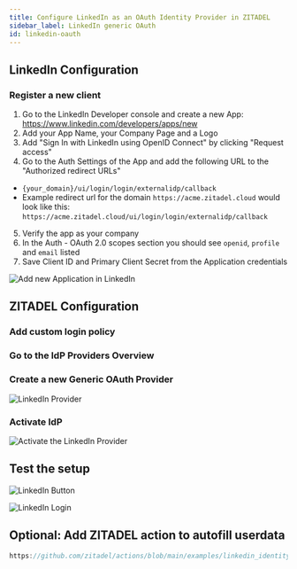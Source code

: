 ```yaml
---
title: Configure LinkedIn as an OAuth Identity Provider in ZITADEL
sidebar_label: LinkedIn generic OAuth
id: linkedin-oauth
---
```



<Intro provider="LinkedIn"/>

## LinkedIn Configuration

### Register a new client

1. Go to the LinkedIn Developer console and create a new App: https://www.linkedin.com/developers/apps/new
2. Add your App Name, your Company Page and a Logo
3. Add "Sign In with LinkedIn using OpenID Connect" by clicking "Request access"
4. Go to the Auth Settings of the App and add the following URL to the "Authorized redirect URLs"
 - `{your_domain}/ui/login/login/externalidp/callback`
 - Example redirect url for the domain `https://acme.zitadel.cloud` would look like this:  `https://acme.zitadel.cloud/ui/login/login/externalidp/callback`
5. Verify the app as your company
6. In the Auth - OAuth 2.0 scopes section you should see `openid`, `profile` and `email` listed
7. Save Client ID and Primary Client Secret from the Application credentials

![Add new Application in LinkedIn](/img/guides/linkedin_add_app.png)

## ZITADEL Configuration

### Add custom login policy

<CustomLoginPolicy/>

### Go to the IdP Providers Overview

<IDPsOverview templates="Generic OAuth"/>

### Create a new Generic OAuth Provider

<GenericOAuth
    name=": e.g. LinkedIn"
    authendpoint="https://www.linkedin.com/oauth/v2/authorization"
    tokenendpoint="https://www.linkedin.com/oauth/v2/accessToken"
    userendpoint="https://api.linkedin.com/v2/userinfo"
    id="sub"
    clientid=": Client id from the application previously created in your LinkedIn account"
    clientsecret=": Client Secret from the application previously created in your LinkedIn account"
/>


<GeneralConfigDescription provider_account="LinkedIn account" />

![LinkedIn Provider](/img/guides/zitadel_linkedin_create_provider.png)

### Activate IdP

<Activate/>

![Activate the LinkedIn Provider](/img/guides/zitadel_activate_linkedin.png)

## Test the setup

<TestSetup loginscreen="your LinkedIn login"/>

![LinkedIn Button](/img/guides/zitadel_login_linkedin.png)

![LinkedIn Login](/img/guides/linkedin_login.png)

## Optional: Add ZITADEL action to autofill userdata

<PrefillAction fields="firstname, lastname, username, email and email verified" provider="LinkedIn"/>

```js reference
https://github.com/zitadel/actions/blob/main/examples/linkedin_identity_provider.js
```
